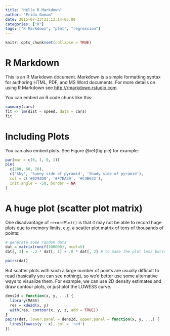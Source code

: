 ```yaml
---
title: "Hello R Markdown"
author: "Frida Gomam"
date: 2015-07-23T21:13:14-05:00
categories: ["R"]
tags: ["R Markdown", "plot", "regression"]
---
```


```r
knitr::opts_chunk$set(collapse = TRUE)
```

# R Markdown

This is an R Markdown document. Markdown is a simple formatting syntax for authoring HTML, PDF, and MS Word documents. For more details on using R Markdown see <http://rmarkdown.rstudio.com>.

You can embed an R code chunk like this:

```r
summary(cars)
fit <- lm(dist ~ speed, data = cars)
fit
```

# Including Plots

You can also embed plots. See Figure \@ref(fig:pie) for example:

```r
par(mar = c(0, 1, 0, 1))
pie(
  c(280, 60, 20),
  c('Sky', 'Sunny side of pyramid', 'Shady side of pyramid'),
  col = c('#0292D8', '#F7EA39', '#C4B632'),
  init.angle = -50, border = NA
)
```


# A huge plot (scatter plot matrix)

One disadvantage of `recordPlot()` is that it may not be able to record huge plots due to memory limits, e.g. a scatter plot matrix of tens of thousands of points:

```r
# generate some random data
dat = matrix(runif(100000), ncol=5)
dat[, 3] = -.2 * dat[, 1] + .8 * dat[, 2] # to make the plot less boring
```

```r
pairs(dat)
```

But scatter plots with such a large number of points are usually difficult to read (basically you can see nothing), so we'd better use some alternative ways to visualize them. For example, we can use 2D density estimates and draw contour plots, or just plot the LOWESS curve.

```r
dens2d = function(x, y, ...) {
  library(MASS)
  res = kde2d(x, y)
  with(res, contour(x, y, z, add = TRUE))
}
pairs(dat, lower.panel = dens2d, upper.panel = function(x, y, ...) {
  lines(lowess(y ~ x), col = 'red')
})
```